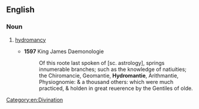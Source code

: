==English==

===Noun===
{{en-noun|-}}

# {{context|archaic|lang=en}} [[hydromancy]]
#*'''1597''' King James Daemonologie
#*:Of this roote last spoken of [sc. astrology], springs innumerable branches; such as the knowledge of natiuities; the Chiromancie, Geomantie, '''Hydromantie''', Arithmantie, Physiognomie: & a thousand others: which were much practiced, & holden in great reuerence by the Gentiles of olde.

[[Category:en:Divination]]